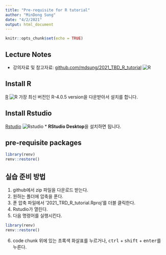 ```yaml
---
title: "Pre-requisite for R tutorial"
author: "MinDong Sung"
date: "4/2/2021"
output: html_document
---
```


```r
knitr::opts_chunk$set(echo = TRUE)
```

## Lecture Notes
* 강의자료 및 참고자료: [github.com/mdsung/2021_TBD_R_tutorial](github.com/mdsung/2021_TBD_R_tutorial)
![R](src/github_download.png)

## Install R
[R](https://cran.r-project.org/src/base/R-4/) 
![R](src/r_install_windows_1.png)
가장 최신 버전인 R-4.0.5 version을 다운받아서 설치를 합니다. 

## Install Rstudio
[Rstudio](https://www.rstudio.com/products/rstudio/download/)
![Rstudio](src/rstudio_windows_1.png)
* **RStudio Desktop**을 설치하면 됩니다. 

## pre-requisite packages
```r
library(renv)
renv::restore()
```

## 실습 준비 방법
1. github에서 zip 파일을 다운로드 받는다.
2. 원하는 폴더에 압축을 푼다. 
3. 푼 압축 파일에서 '2021_TRD_R_tutorial.Rproj'를 더블 클릭한다. 
4. Rstudio가 열린다. 
5. 다음 명령어를 실행시킨다. 
```r
library(renv)
renv::restore()
```
6. code chunk 위에 있는 초록색 화살표를 누르거나, <kbd>ctrl</kbd> + <kbd>shift</kbd> + <kbd>enter</kbd>를 누른다. 